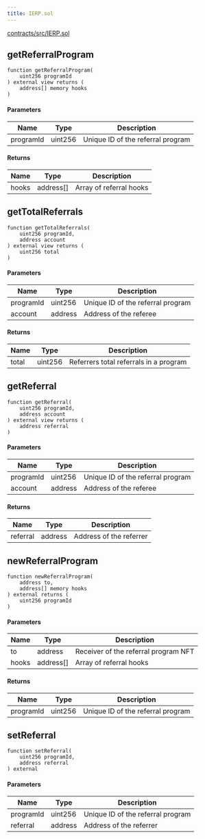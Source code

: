 ```yaml
---
title: IERP.sol
---
```


[contracts/src/IERP.sol](https://github.com/eth-referral-protocol/contracts/blob/main/src/IERP.sol)

## getReferralProgram

```solidity
function getReferralProgram(
    uint256 programId
) external view returns (
    address[] memory hooks
)
```

#### Parameters

| Name | Type | Description |
| --- | --- | --- |
| programId | uint256 | Unique ID of the referral program |

#### Returns

| Name | Type | Description |
| --- | --- | --- |
| hooks | address[] | Array of referral hooks |

## getTotalReferrals

```solidity
function getTotalReferrals(
    uint256 programId,
    address account
) external view returns (
    uint256 total
)
```

#### Parameters

| Name | Type | Description |
| --- | --- | --- |
| programId | uint256 | Unique ID of the referral program |
| account | address | Address of the referee |

#### Returns

| Name | Type | Description |
| --- | --- | --- |
| total | uint256 | Referrers total referrals in a program |

## getReferral

```solidity
function getReferral(
    uint256 programId,
    address account
) external view returns (
    address referral
)
```

#### Parameters

| Name | Type | Description |
| --- | --- | --- |
| programId | uint256 | Unique ID of the referral program |
| account | address | Address of the referee |

#### Returns

| Name | Type | Description |
| --- | --- | --- |
| referral | address | Address of the referrer |

## newReferralProgram

```solidity
function newReferralProgram(
    address to,
    address[] memory hooks
) external returns (
    uint256 programId
)
```

#### Parameters

| Name | Type | Description |
| --- | --- | --- |
| to | address | Receiver of the referral program NFT |
| hooks | address[] | Array of referral hooks |

#### Returns

| Name | Type | Description |
| --- | --- | --- |
| programId | uint256 | Unique ID of the referral program |

## setReferral

```solidity
function setReferral(
    uint256 programId, 
    address referral
) external
```

#### Parameters

| Name | Type | Description |
| --- | --- | --- |
| programId | uint256 | Unique ID of the referral program |
| referral | address | Address of the referrer |
